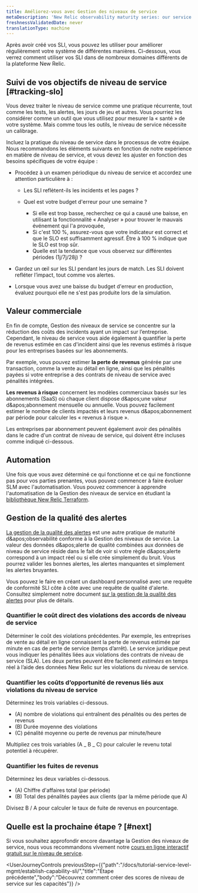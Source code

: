 ```yaml
---
title: Améliorez-vous avec Gestion des niveaux de service
metaDescription: 'New Relic observability maturity series: our service level management guide shows you how to easily measure and communicate the overall health, performance, and quality of your digital products and services to all stakeholders.'
freshnessValidatedDate: never
translationType: machine
---
```


Après avoir créé vos SLI, vous pouvez les utiliser pour améliorer régulièrement votre système de différentes manières. Ci-dessous, vous verrez comment utiliser vos SLI dans de nombreux domaines différents de la plateforme New Relic.

## Suivi de vos objectifs de niveau de service [#tracking-slo]

Vous devez traiter le niveau de service comme une pratique récurrente, tout comme les tests, les alertes, les jours de jeu et autres. Vous pourriez les considérer comme un outil que vous utilisez pour mesurer la « santé » de votre système. Mais comme tous les outils, le niveau de service nécessite un calibrage.

Incluez la pratique du niveau de service dans le processus de votre équipe. Nous recommandons les éléments suivants en fonction de notre expérience en matière de niveau de service, et vous devez les ajuster en fonction des besoins spécifiques de votre équipe :

* Procédez à un examen périodique du niveau de service et accordez une attention particulière à :

  * Les SLI reflètent-ils les incidents et les pages ?

  * Quel est votre budget d'erreur pour une semaine ?

    * Si elle est trop basse, recherchez ce qui a causé une baisse, en utilisant la fonctionnalité « Analyser » pour trouver le mauvais événement qui l'a provoquée,
    * Si c'est 100 %, assurez-vous que votre indicateur est correct et que le SLO est suffisamment agressif. Être à 100 % indique que le SLO est trop sûr.
    * Quelle est la tendance que vous observez sur différentes périodes (1j/7j/28j) ?

* Gardez un œil sur les SLI pendant les jours de match. Les SLI doivent refléter l’impact, tout comme vos alertes.

* Lorsque vous avez une baisse du budget d'erreur en production, évaluez pourquoi elle ne s'est pas produite lors de la simulation.

## Valeur commerciale

En fin de compte, Gestion des niveaux de service se concentre sur la réduction des coûts des incidents ayant un impact sur l’entreprise. Cependant, le niveau de service vous aide également à quantifier la perte de revenus estimée en cas d'incident ainsi que les revenus estimés à risque pour les entreprises basées sur les abonnements.

Par exemple, vous pouvez estimer **la perte de revenus** générée par une transaction, comme la vente au détail en ligne, ainsi que les pénalités payées si votre entreprise a des contrats de niveau de service avec pénalités intégrées.

**Les revenus à risque** concernent les modèles commerciaux basés sur les abonnements (SaaS) où chaque client dispose d&amp;apos;une valeur d&amp;apos;abonnement mensuelle ou annuelle. Vous pouvez facilement estimer le nombre de clients impactés et leurs revenus d&amp;apos;abonnement par période pour calculer les « revenus à risque ».

<Callout variant="tip">
  Les entreprises par abonnement peuvent également avoir des pénalités dans le cadre d'un contrat de niveau de service, qui doivent être incluses comme indiqué ci-dessous.
</Callout>

## Automation

Une fois que vous avez déterminé ce qui fonctionne et ce qui ne fonctionne pas pour vos parties prenantes, vous pouvez commencer à faire évoluer SLM avec l'automatisation. Vous pouvez commencer à apprendre l'automatisation de la Gestion des niveaux de service en étudiant la [bibliothèque New Relic Terraform](https://registry.terraform.io/providers/newrelic/newrelic/latest/docs/resources/service_level).

## Gestion de la qualité des alertes

[La gestion de la qualité des alertes](/docs/tutorial-create-alerts/manage-alert-quality/) est une autre pratique de maturité d&amp;apos;observabilité conforme à la Gestion des niveaux de service. La valeur des données d&amp;apos;alerte de qualité combinées aux données de niveau de service réside dans le fait de voir si votre règle d&amp;apos;alerte correspond à un impact réel ou si elle crée simplement du bruit. Vous pourrez valider les bonnes alertes, les alertes manquantes et simplement les alertes bruyantes.

Vous pouvez le faire en créant un dashboard personnalisé avec une requête de conformité SLI côte à côte avec une requête de qualité d'alerte. Consultez simplement notre document [sur la gestion de la qualité des alertes](/docs/tutorial-create-alerts/manage-alert-quality/) pour plus de détails.

### Quantifier le coût direct des violations des accords de niveau de service

Déterminer le coût des violations précédentes. Par exemple, les entreprises de vente au détail en ligne connaissent la perte de revenus estimée par minute en cas de perte de service (temps d’arrêt). Le service juridique peut vous indiquer les pénalités liées aux violations des contrats de niveau de service (SLA). Les deux pertes peuvent être facilement *estimées* en temps réel à l’aide des données New Relic sur les violations du niveau de service.

### Quantifier les coûts d’opportunité de revenus liés aux violations du niveau de service

Déterminez les trois variables ci-dessous.

* (A) nombre de violations qui entraînent des pénalités ou des pertes de revenus
* (B) Durée moyenne des violations
* (C) pénalité moyenne ou perte de revenus par minute/heure

Multipliez ces trois variables (A \_ B \_ C) pour calculer le revenu total potentiel à récupérer.

### Quantifier les fuites de revenus

Déterminez les deux variables ci-dessous.

* (A) Chiffre d'affaires total (par période)
* (B) Total des pénalités payées aux clients (par la même période que A)

Divisez B / A pour calculer le taux de fuite de revenus en pourcentage.

## Quelle est la prochaine étape ? [#next]

Si vous souhaitez approfondir encore davantage la Gestion des niveaux de service, nous vous recommandons vivement notre [cours en ligne interactif gratuit sur le niveau de service](https://learn.newrelic.com/self-paced-service-level-management-in-new-relic/1233749/scorm/3p40vqhz6d4f8).

<UserJourneyControls previousStep={{"path":"/docs/tutorial-service-level-mgmt/establish-capability-sli/","title":"Étape précédente","body":"Découvrez comment créer des scores de niveau de service sur les capacités"}} />